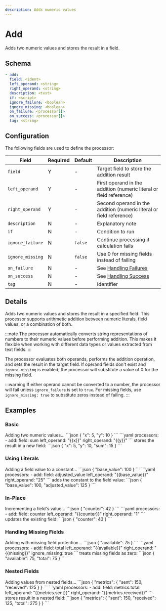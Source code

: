 ```yaml
---
description: Adds numeric values
---
```


# Add

Adds two numeric values and stores the result in a field.

## Schema

```yaml {2-4}
- add:
  field: <ident>
  left_operand: <string>
  right_operand: <string>
  description: <text>
  if: <script>
  ignore_failure: <boolean>
  ignore_missing: <boolean>
  on_failure: <processor[]>
  on_success: <processor[]>
  tag: <string>
```

## Configuration

The following fields are used to define the processor:

|Field|Required|Default|Description|
|---|---|---|---|
|`field`|Y|-|Target field to store the addition result|
|`left_operand`|Y|-|First operand in the addition (numeric literal or field reference)|
|`right_operand`|Y|-|Second operand in the addition (numeric literal or field reference)|
|`description`|N|-|Explanatory note|
|`if`|N|-|Condition to run|
|`ignore_failure`|N|`false`|Continue processing if calculation fails|
|`ignore_missing`|N|`false`|Use 0 for missing fields instead of failing|
|`on_failure`|N|-|See [Handling Failures](../handling-failures.mdx)|
|`on_success`|N|-|See [Handling Success](../handling-success.mdx)|
|`tag`|N|-|Identifier|

## Details

Adds two numeric values and stores the result in a specified field. This processor supports arithmetic addition between numeric literals, field values, or a combination of both.

:::note
The processor automatically converts string representations of numbers to their numeric values before performing addition. This makes it flexible when working with different data types or values extracted from text fields.
:::

The processor evaluates both operands, performs the addition operation, and sets the result in the target field. If operand fields don't exist and `ignore_missing` is enabled, the processor will substitute a value of 0 for the missing field.

:::warning
If either operand cannot be converted to a number, the processor will fail unless `ignore_failure` is set to `true`. For missing fields, use `ignore_missing: true` to substitute zeros instead of failing.
:::

## Examples

### Basic

<ExampleGrid>
  <CommentCol>
    Adding two numeric values...
  </CommentCol>
  <CodeCol>
    ```json
    {
      "x": 5,
      "y": 10
    }
    ```
    ```yaml
    processors:
      - add:
        field: sum
        left_operand: "{{x}}"
        right_operand: "{{y}}"
    ```
  </CodeCol>
  <CommentCol>
    stores the result in a new field:
  </CommentCol>
  <CodeCol>
    ```json
    {
      "x": 5,
      "y": 10,
      "sum": 15
    }
    ```
  </CodeCol>
</ExampleGrid>

### Using Literals

<ExampleGrid>
  <CommentCol>
    Adding a field value to a constant...
  </CommentCol>
  <CodeCol>
    ```json
    {
      "base_value": 100
    }
    ```
    ```yaml
    processors:
      - add:
        field: adjusted_value
        left_operand: "{{base_value}}"
        right_operand: "25"
    ```
  </CodeCol>
  <CommentCol>
    adds the constant to the field value:
  </CommentCol>
  <CodeCol>
    ```json
    {
      "base_value": 100,
      "adjusted_value": 125
    }
    ```
  </CodeCol>
</ExampleGrid>

### In-Place

<ExampleGrid>
  <CommentCol>
    Incrementing a field's value...
  </CommentCol>
  <CodeCol>
    ```json
    {
      "counter": 42
    }
    ```
    ```yaml
    processors:
      - add:
        field: counter
        left_operand: "{{counter}}"
        right_operand: "1"
    ```
  </CodeCol>
  <CommentCol>
    updates the existing field:
  </CommentCol>
  <CodeCol>
    ```json
    {
      "counter": 43
    }
    ```
  </CodeCol>
</ExampleGrid>

### Handling Missing Fields

<ExampleGrid>
  <CommentCol>
    Adding with missing field protection...
  </CommentCol>
  <CodeCol>
    ```json
    {
      "available": 75
    }
    ```
    ```yaml
    processors:
      - add:
        field: total
        left_operand: "{{available}}"
        right_operand: "{{missing}}"
        ignore_missing: true
    ```
  </CodeCol>
  <CommentCol>
    treats missing fields as zero:
  </CommentCol>
  <CodeCol>
    ```json
    {
      "available": 75,
      "total": 75
    }
    ```
  </CodeCol>
</ExampleGrid>

### Nested Fields

<ExampleGrid>
  <CommentCol>
    Adding values from nested fields...
  </CommentCol>
  <CodeCol>
    ```json
    {
      "metrics": {
        "sent": 150,
        "received": 125
      }
    }
    ```
    ```yaml
    processors:
      - add:
        field: metrics.total
        left_operand: "{{metrics.sent}}"
        right_operand: "{{metrics.received}}"
    ```
  </CodeCol>
  <CommentCol>
    stores result in a nested field:
  </CommentCol>
  <CodeCol>
    ```json
    {
      "metrics": {
        "sent": 150,
        "received": 125,
        "total": 275
      }
    }
    ```
  </CodeCol>
</ExampleGrid>
